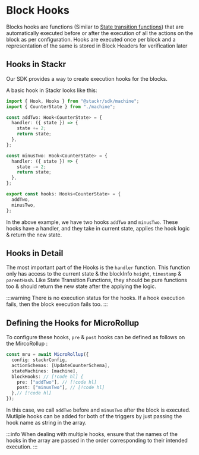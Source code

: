 # Block Hooks

Blocks hooks are functions (Similar to [State transition functions](/build/framework/state-machine/state-transitions)) that are automatically executed before or after the execution of all the actions on the block as per configuration. Hooks are executed once per block and a representation of the same is stored in Block Headers for verification later

## Hooks in Stackr

Our SDK provides a way to create execution hooks for the blocks.

A basic hook in Stackr looks like this:

```typescript
import { Hook, Hooks } from "@stackr/sdk/machine";
import { CounterState } from "./machine";

const addTwo: Hook<CounterState> = {
  handler: ({ state }) => {
    state += 2;
    return state;
  },
};

const minusTwo: Hook<CounterState> = {
  handler: ({ state }) => {
    state -= 2;
    return state;
  },
};

export const hooks: Hooks<CounterState> = {
  addTwo,
  minusTwo,
};
```

In the above example, we have two hooks `addTwo` and `minusTwo`. These hooks have a handler, and they take in current state, applies the hook logic & return the new state.

## Hooks in Detail

The most important part of the Hooks is the `handler` function. This function only has access to the current state & the blockInfo `height`, `timestamp` & `parentHash`. Like State Transition Functions, they should be pure functions too & should return the new state after the applying the logic.

:::warning
There is no execution status for the hooks. If a hook execution fails, then the block execution fails too.
:::

## Defining the Hooks for MicroRollup

To configure these hooks, `pre` & `post` hooks can be defined as follows on the MircoRollup :

```ts [mru.ts]
const mru = await MicroRollup({
  config: stackrConfig,
  actionSchemas: [UpdateCounterSchema],
  stateMachines: [machine],
  blockHooks: // [!code hl] {
    pre: ["addTwo"], // [!code hl]
    post: ["minusTwo"], // [!code hl]
  },// [!code hl]
});
```

In this case, we call `addTwo` before and `minusTwo` after the block is executed. Mutliple hooks can be added for both of the triggers by just passing the hook name as string in the array.

:::info
When dealing with multiple hooks, ensure that the names of the hooks in the array are passed in the order corresponding to their intended execution.
:::
